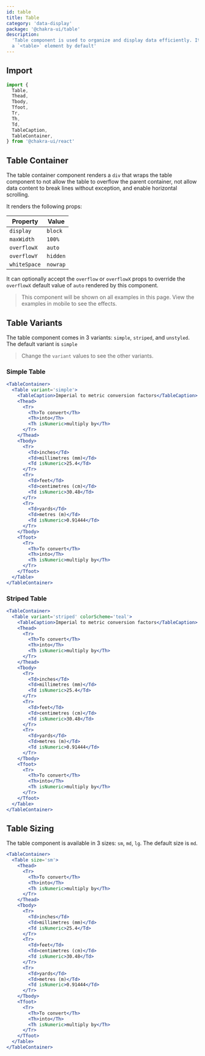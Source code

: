 ```yaml
---
id: table
title: Table
category: 'data-display'
package: '@chakra-ui/table'
description:
  'Table component is used to organize and display data efficiently. It renders
  a `<table>` element by default'
---
```


## Import

```js
import {
  Table,
  Thead,
  Tbody,
  Tfoot,
  Tr,
  Th,
  Td,
  TableCaption,
  TableContainer,
} from '@chakra-ui/react'
```

## Table Container

The table container component renders a `div` that wraps the table component to
not allow the table to overflow the parent container, not allow data content to
break lines without exception, and enable horizontal scrolling.

It renders the following props:

| Property     | Value    |
| ------------ | -------- |
| `display`    | `block`  |
| `maxWidth`   | `100%`   |
| `overflowX`  | `auto`   |
| `overflowY`  | `hidden` |
| `whiteSpace` | `nowrap` |

It can optionally accept the `overflow` or `overflowX` props to override the
`overflowX` default value of `auto` rendered by this component.

> This component will be shown on all examples in this page. View the examples
> in mobile to see the effects.

## Table Variants

The table component comes in 3 variants: `simple`, `striped`, and `unstyled`.
The default variant is `simple`

> Change the `variant` values to see the other variants.

### Simple Table

```jsx
<TableContainer>
  <Table variant='simple'>
    <TableCaption>Imperial to metric conversion factors</TableCaption>
    <Thead>
      <Tr>
        <Th>To convert</Th>
        <Th>into</Th>
        <Th isNumeric>multiply by</Th>
      </Tr>
    </Thead>
    <Tbody>
      <Tr>
        <Td>inches</Td>
        <Td>millimetres (mm)</Td>
        <Td isNumeric>25.4</Td>
      </Tr>
      <Tr>
        <Td>feet</Td>
        <Td>centimetres (cm)</Td>
        <Td isNumeric>30.48</Td>
      </Tr>
      <Tr>
        <Td>yards</Td>
        <Td>metres (m)</Td>
        <Td isNumeric>0.91444</Td>
      </Tr>
    </Tbody>
    <Tfoot>
      <Tr>
        <Th>To convert</Th>
        <Th>into</Th>
        <Th isNumeric>multiply by</Th>
      </Tr>
    </Tfoot>
  </Table>
</TableContainer>
```

### Striped Table

```jsx
<TableContainer>
  <Table variant='striped' colorScheme='teal'>
    <TableCaption>Imperial to metric conversion factors</TableCaption>
    <Thead>
      <Tr>
        <Th>To convert</Th>
        <Th>into</Th>
        <Th isNumeric>multiply by</Th>
      </Tr>
    </Thead>
    <Tbody>
      <Tr>
        <Td>inches</Td>
        <Td>millimetres (mm)</Td>
        <Td isNumeric>25.4</Td>
      </Tr>
      <Tr>
        <Td>feet</Td>
        <Td>centimetres (cm)</Td>
        <Td isNumeric>30.48</Td>
      </Tr>
      <Tr>
        <Td>yards</Td>
        <Td>metres (m)</Td>
        <Td isNumeric>0.91444</Td>
      </Tr>
    </Tbody>
    <Tfoot>
      <Tr>
        <Th>To convert</Th>
        <Th>into</Th>
        <Th isNumeric>multiply by</Th>
      </Tr>
    </Tfoot>
  </Table>
</TableContainer>
```

## Table Sizing

The table component is available in 3 sizes: `sm`, `md`, `lg`. The default size
is `md`.

```jsx
<TableContainer>
  <Table size='sm'>
    <Thead>
      <Tr>
        <Th>To convert</Th>
        <Th>into</Th>
        <Th isNumeric>multiply by</Th>
      </Tr>
    </Thead>
    <Tbody>
      <Tr>
        <Td>inches</Td>
        <Td>millimetres (mm)</Td>
        <Td isNumeric>25.4</Td>
      </Tr>
      <Tr>
        <Td>feet</Td>
        <Td>centimetres (cm)</Td>
        <Td isNumeric>30.48</Td>
      </Tr>
      <Tr>
        <Td>yards</Td>
        <Td>metres (m)</Td>
        <Td isNumeric>0.91444</Td>
      </Tr>
    </Tbody>
    <Tfoot>
      <Tr>
        <Th>To convert</Th>
        <Th>into</Th>
        <Th isNumeric>multiply by</Th>
      </Tr>
    </Tfoot>
  </Table>
</TableContainer>
```
